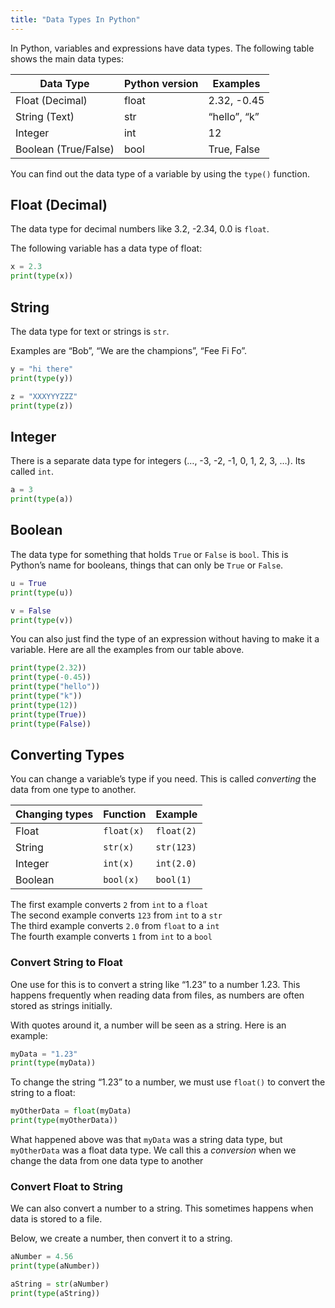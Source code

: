 ```yaml
---
title: "Data Types In Python"
---
```


In Python, variables and expressions have data types. The following table shows the main data types:

| Data Type | Python version | Examples |
|--------------------|------------------|------------|
| Float (Decimal) | float | 2.32, -0.45 |
| String (Text) | str | "hello", "k" |
| Integer | int | 12 |
| Boolean (True/False) | bool | True, False |


You can find out the data type of a variable by using the `type()` function.

## Float (Decimal)

The data type for decimal numbers like 3.2, -2.34, 0.0 is `float`.

The following variable has a data type of float:

```python
x = 2.3 
print(type(x))
```

## String

The data type for text or strings is `str`.

Examples are "Bob", "We are the champions", "Fee Fi Fo".

```python
y = "hi there"
print(type(y))

z = "XXXYYYZZZ"
print(type(z))
```

## Integer

There is a separate data type for integers (..., -3, -2, -1, 0, 1, 2, 3, ...). Its called `int`.

```python
a = 3
print(type(a))
```

## Boolean

The data type for something that holds `True` or `False` is `bool`. This is Python's name for booleans, things that can only be `True` or `False`.

```python
u = True
print(type(u))

v = False
print(type(v))
```

You can also just find the type of an expression without having to make it a variable. Here are all the examples from our table above.

```python
print(type(2.32))
print(type(-0.45))
print(type("hello"))
print(type("k"))
print(type(12))
print(type(True))
print(type(False))
```

## Converting Types

You can change a variable's type if you need. This is called *converting* the data from one type to another. 

|  Changing types    |  Function     | Example                   |
|--------------------|----------------|-----------------------------|
|  Float   |   `float(x)`  | `float(2)`                |
|  String            |   `str(x)`    | `str(123)`                |
|  Integer           |   `int(x)`    | `int(2.0)`                |
|  Boolean           |   `bool(x)`   | `bool(1)`                 |

The first example converts `2` from `int` to a `float`  
The second example converts `123` from `int` to a `str`  
The third example converts `2.0` from `float` to a `int`  
The fourth example converts `1` from `int`  to a `bool`  

### Convert String to Float

One use for this is to convert a string like "1.23" to a number 1.23. This happens frequently when reading data from files, as numbers are often stored as strings initially.

With quotes around it, a number will be seen as a string. Here is an example:

```python
myData = "1.23"
print(type(myData))
```

To change the string "1.23" to a number, we must use `float()` to convert the string to a float:

```python
myOtherData = float(myData)
print(type(myOtherData))
```

What happened above was that `myData` was a string data type, but `myOtherData` was a float data type. We call this a *conversion*  when we change the data from one data type to another

### Convert Float to String

We can also convert a number to a string. This sometimes happens when data is stored to a file.

Below, we create a number, then convert it to a string.

```python
aNumber = 4.56
print(type(aNumber))

aString = str(aNumber)
print(type(aString))
```

